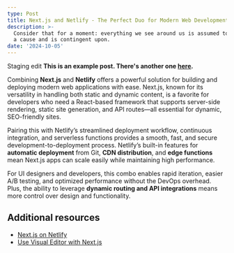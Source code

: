 ```yaml
---
type: Post
title: Next.js and Netlify - The Perfect Duo for Modern Web Development
description: >-
  Consider that for a moment: everything we see around us is assumed to have had
  a cause and is contingent upon.
date: '2024-10-05'
---
```

Staging edit
**This is an example post. There's another one [here](/posts/example-post-1).**

Combining **Next.js** and **Netlify** offers a powerful solution for building and deploying modern web applications with ease. Next.js, known for its versatility in handling both static and dynamic content, is a favorite for developers who need a React-based framework that supports server-side rendering, static site generation, and API routes—all essential for dynamic, SEO-friendly sites.

Pairing this with Netlify’s streamlined deployment workflow, continuous integration, and serverless functions provides a smooth, fast, and secure development-to-deployment process. Netlify’s built-in features for **automatic deployment** from Git, **CDN distribution**, and **edge functions** mean Next.js apps can scale easily while maintaining high performance.

For UI designers and developers, this combo enables rapid iteration, easier A/B testing, and optimized performance without the DevOps overhead. Plus, the ability to leverage **dynamic routing and API integrations** means more control over design and functionality.

## Additional resources

- [Next.js on Netlify](https://docs.netlify.com/frameworks/next-js/overview/)
- [Use Visual Editor with Next.js](https://docs.netlify.com/visual-editor/frameworks/next/)